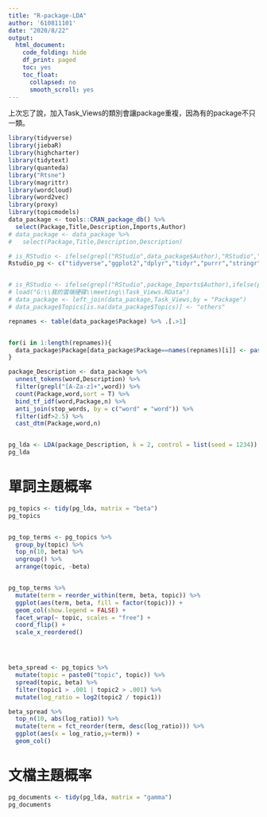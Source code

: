 ```yaml
---
title: "R-package-LDA"
author: '610811101'
date: "2020/8/22"
output:
  html_document:
    code_folding: hide
    df_print: paged
    toc: yes
    toc_float:
      collapsed: no
      smooth_scroll: yes
---
```


上次忘了說，加入Task_Views的類別會讓package重複，因為有的package不只一類。


```r
library(tidyverse)
library(jiebaR)
library(highcharter)
library(tidytext)
library(quanteda)
library("Rtsne")
library(magrittr)
library(wordcloud)
library(word2vec)
library(proxy)
library(topicmodels)
data_package <- tools::CRAN_package_db() %>%
  select(Package,Title,Description,Imports,Author)
# data_package <- data_package %>%
#   select(Package,Title,Description,Description)

# is_RStudio <- ifelse(grepl("RStudio",data_package$Author),"RStudio","others")
Rstudio_pg <- c("tidyverse","ggplot2","dplyr","tidyr","purrr","stringr","shiny","rmarkdown","flexdashboard","tensorflow","tidymodels","sparklyr","plumber","reticulate")


# is_RStudio <- ifelse(grepl("RStudio",package_Imports$Author),ifelse(package_Imports$Package %in% Rstudio_pg,"best","RStudio"),"others")
# load("G:\\我的雲端硬碟\\meeting\\Task_Views.RData")
# data_package <- left_join(data_package,Task_Views,by = "Package")
# data_package$Topics[is.na(data_package$Topics)] <- "others"

repnames <- table(data_package$Package) %>% .[.>1]


for(i in 1:length(repnames)){
  data_package$Package[data_package$Package==names(repnames)[i]] <- paste0(names(repnames)[i],"_",1:repnames[i])
}
```





```r
package_Description <- data_package %>%   
  unnest_tokens(word,Description) %>%
  filter(grepl("[A-Za-z]+",word)) %>%
  count(Package,word,sort = T) %>%
  bind_tf_idf(word,Package,n) %>%
  anti_join(stop_words, by = c("word" = "word")) %>%
  filter(idf>2.5) %>%
  cast_dtm(Package,word,n)


pg_lda <- LDA(package_Description, k = 2, control = list(seed = 1234))
pg_lda
```


# 單詞主題概率   


```r

pg_topics <- tidy(pg_lda, matrix = "beta")
pg_topics


pg_top_terms <- pg_topics %>%
  group_by(topic) %>%
  top_n(10, beta) %>%
  ungroup() %>%
  arrange(topic, -beta)


pg_top_terms %>%
  mutate(term = reorder_within(term, beta, topic)) %>%
  ggplot(aes(term, beta, fill = factor(topic))) +
  geom_col(show.legend = FALSE) +
  facet_wrap(~ topic, scales = "free") +
  coord_flip() +
  scale_x_reordered()




beta_spread <- pg_topics %>%
  mutate(topic = paste0("topic", topic)) %>%
  spread(topic, beta) %>%
  filter(topic1 > .001 | topic2 > .001) %>%
  mutate(log_ratio = log2(topic2 / topic1))

beta_spread %>%
  top_n(10, abs(log_ratio)) %>% 
  mutate(term = fct_reorder(term, desc(log_ratio))) %>%
  ggplot(aes(x = log_ratio,y=term)) +
  geom_col()
```


# 文檔主題概率   


```r
pg_documents <- tidy(pg_lda, matrix = "gamma")
pg_documents


```

